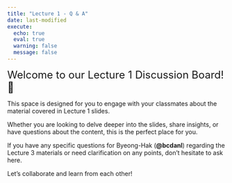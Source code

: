 ```yaml
---
title: "Lecture 1 - Q & A"
date: last-modified
execute: 
  echo: true
  eval: true
  warning: false
  message: false
---
```


<font size = "5">Welcome to our Lecture 1 Discussion Board! 👋 </font>


This space is designed for you to engage with your classmates about the material covered in Lecture 1 slides.

Whether you are looking to delve deeper into the slides, share insights, or have questions about the content, this is the perfect place for you.

If you have any specific questions for Byeong-Hak (**@bcdanl**) regarding the Lecture 3 materials or need clarification on any points, don't hesitate to ask here. 

Let's collaborate and learn from each other!
